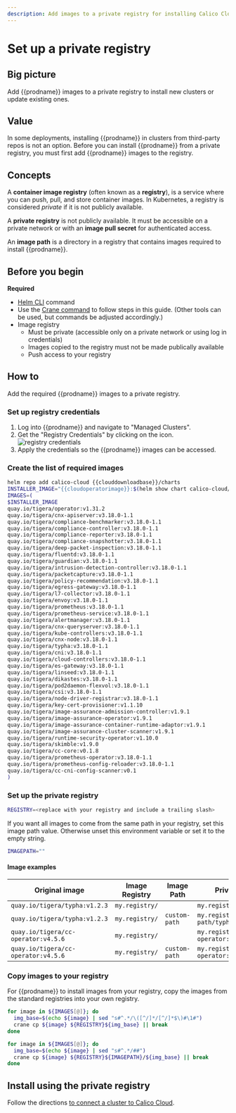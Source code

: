 ```yaml
---
description: Add images to a private registry for installing Calico Cloud on a cluster.
---
```


# Set up a private registry


## Big picture

Add {{prodname}} images to a private registry to install new clusters or update existing ones.

## Value

In some deployments, installing {{prodname}} in clusters from third-party repos is not an option. Before you can install {{prodname}} from a private registry, you must first add {{prodname}} images to the registry.

## Concepts

A **container image registry** (often known as a **registry**), is a service where you can push, pull, and store container images. In Kubernetes, a registry is considered _private_ if it is not publicly available.

A **private registry** is not publicly available. It must be accessible on a private network or with an **image pull secret** for authenticated access.

An **image path** is a directory in a registry that contains images required to install {{prodname}}.

## Before you begin

**Required**

- [Helm CLI](https://helm.sh/docs/intro/install/) command
- Use the [Crane command](https://github.com/google/go-containerregistry/blob/main/cmd/crane/README.md) to follow steps in this guide. (Other tools can be used, but commands be adjusted accordingly.)
- Image registry
  - Must be private (accessible only on a private network or using log in credentials)
  - Images copied to the registry must not be made publically available
  - Push access to your registry

## How to

Add the required {{prodname}} images to a private registry.

### Set up registry credentials

1. Log into {{prodname}} and navigate to "Managed Clusters".
1. Get the "Registry Credentials" by clicking on the icon. ![registry credentials](/img/calico-cloud/private-registry-icon.png)
1. Apply the credentials so the {{prodname}} images can be accessed.

### Create the list of required images

```bash
helm repo add calico-cloud {{clouddownloadbase}}/charts
INSTALLER_IMAGE="{{cloudoperatorimage}}:$(helm show chart calico-cloud/calico-cloud | grep version: | sed -e 's/version: *//' -e 's/+/-g/')"
IMAGES=(
$INSTALLER_IMAGE
quay.io/tigera/operator:v1.31.2
quay.io/tigera/cnx-apiserver:v3.18.0-1.1
quay.io/tigera/compliance-benchmarker:v3.18.0-1.1
quay.io/tigera/compliance-controller:v3.18.0-1.1
quay.io/tigera/compliance-reporter:v3.18.0-1.1
quay.io/tigera/compliance-snapshotter:v3.18.0-1.1
quay.io/tigera/deep-packet-inspection:v3.18.0-1.1
quay.io/tigera/fluentd:v3.18.0-1.1
quay.io/tigera/guardian:v3.18.0-1.1
quay.io/tigera/intrusion-detection-controller:v3.18.0-1.1
quay.io/tigera/packetcapture:v3.18.0-1.1
quay.io/tigera/policy-recommendation:v3.18.0-1.1
quay.io/tigera/egress-gateway:v3.18.0-1.1
quay.io/tigera/l7-collector:v3.18.0-1.1
quay.io/tigera/envoy:v3.18.0-1.1
quay.io/tigera/prometheus:v3.18.0-1.1
quay.io/tigera/prometheus-service:v3.18.0-1.1
quay.io/tigera/alertmanager:v3.18.0-1.1
quay.io/tigera/cnx-queryserver:v3.18.0-1.1
quay.io/tigera/kube-controllers:v3.18.0-1.1
quay.io/tigera/cnx-node:v3.18.0-1.1
quay.io/tigera/typha:v3.18.0-1.1
quay.io/tigera/cni:v3.18.0-1.1
quay.io/tigera/cloud-controllers:v3.18.0-1.1
quay.io/tigera/es-gateway:v3.18.0-1.1
quay.io/tigera/linseed:v3.18.0-1.1
quay.io/tigera/dikastes:v3.18.0-1.1
quay.io/tigera/pod2daemon-flexvol:v3.18.0-1.1
quay.io/tigera/csi:v3.18.0-1.1
quay.io/tigera/node-driver-registrar:v3.18.0-1.1
quay.io/tigera/key-cert-provisioner:v1.1.10
quay.io/tigera/image-assurance-admission-controller:v1.9.1
quay.io/tigera/image-assurance-operator:v1.9.1
quay.io/tigera/image-assurance-container-runtime-adaptor:v1.9.1
quay.io/tigera/image-assurance-cluster-scanner:v1.9.1
quay.io/tigera/runtime-security-operator:v1.10.0
quay.io/tigera/skimble:v1.9.0
quay.io/tigera/cc-core:v0.1.8
quay.io/tigera/prometheus-operator:v3.18.0-1.1
quay.io/tigera/prometheus-config-reloader:v3.18.0-1.1
quay.io/tigera/cc-cni-config-scanner:v0.1
)
```

### Set up the private registry

```bash
REGISTRY=<replace with your registry and include a trailing slash>
```

If you want all images to come from the same path in your registry, set this image path value. Otherwise unset this environment variable or set it to the empty string.

```bash
IMAGEPATH=""
```

#### Image examples

| Original image                                                            | Image Registry | Image Path    | Private registry image                               |
| ------------------------------------------------------------------------- | -------------- | ------------- | ---------------------------------------------------- |
| `quay.io/tigera/typha:v1.2.3`                                             | `my.registry/` |               | `my.registry/tigera/typha:v1.2.3`                    |
| `quay.io/tigera/typha:v1.2.3`                                             | `my.registry/` | `custom-path` | `my.registry/custom-path/typha:v1.2.3`               |
| `quay.io/tigera/cc-operator:v4.5.6`                                       | `my.registry/` |               | `my.registry/tigera/cc-operator:v4.5.6`              |
| `quay.io/tigera/cc-operator:v4.5.6`                                       | `my.registry/` | `custom-path` | `my.registry/custom-path/cc-operator:v4.5.6`         |

### Copy images to your registry

For {{prodname}} to install images from your registry, copy the images from the standard registries into your own registry.

<Tabs>
<TabItem label="Registry only" value="Registry only-0">

```bash
for image in ${IMAGES[@]}; do
  img_base=$(echo ${image} | sed "s#^.*/\([^/]*/[^/]*$\)#\1#")
  crane cp ${image} ${REGISTRY}${img_base} || break
done
```

</TabItem>
<TabItem label="Registry and ImagePath" value="Registry and ImagePath-1">

```bash
for image in ${IMAGES[@]}; do
  img_base=$(echo ${image} | sed "s#^.*/##")
  crane cp ${image} ${REGISTRY}${IMAGEPATH}/${img_base} || break
done
```

</TabItem>
</Tabs>

## Install using the private registry

Follow the directions [to connect a cluster to Calico Cloud](install-cluster.mdx).
